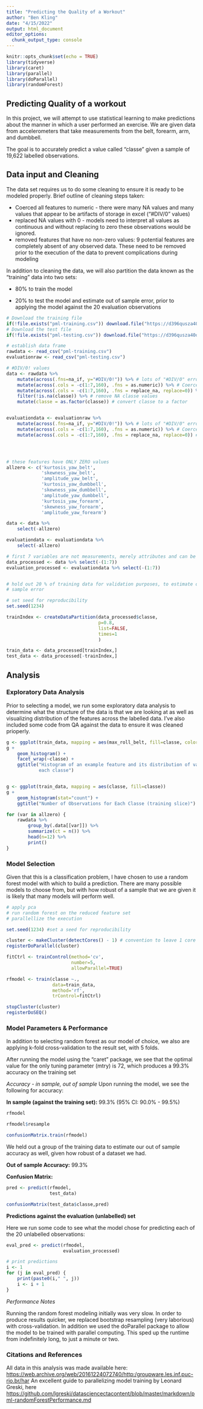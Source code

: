 ```yaml
---
title: "Predicting the Quality of a Workout"
author: "Ben Kling"
date: "4/15/2022"
output: html_document
editor_options: 
  chunk_output_type: console
---
```


```r
knitr::opts_chunk$set(echo = TRUE)
library(tidyverse)
library(caret)
library(parallel)
library(doParallel)
library(randomForest)
```

## Predicting Quality of a workout

In this project, we will attempt to use statistical learning to make predictions
about the manner in which a user performed an exercise. We are given data from 
accelerometers that take measurements from the belt, forearm, arm, and dumbbell.

The goal is to accurately predict a value called "classe" given a sample of
19,622 labelled observations.


## Data input and Cleaning
The data set requires us to do some cleaning to ensure it is ready to be 
modeled properly. Brief outline of cleaning steps taken:

* Coerced all features to numeric - there were many NA values and many values
that appear to be artifacts of storage in excel ("#DIV/0" values)
* replaced NA values with 0 - models need to interpret all values as continuous
and without replacing to zero these observations would be ignored.
* removed features that have no non-zero values: 9 potential features are 
completely absent of any observed data. These need to be removed prior to the 
execution of the data to prevent complications during modeling

In addition to cleaning the data, we will also partition the data known as the 
"training" data into two sets:

* 80% to train the model

* 20% to test the model and estimate out of sample error, prior to applying the
model against the 20 evaluation observations

```r
# Download the training file
if(!file.exists("pml-training.csv")) download.file("https://d396qusza40orc.cloudfront.net/predmachlearn/pml-training.csv","pml-training.csv")
# Download the test file
if(!file.exists("pml-testing.csv")) download.file("https://d396qusza40orc.cloudfront.net/predmachlearn/pml-testing.csv","pml-testing.csv")

# establish data frame
rawdata <- read_csv("pml-training.csv")
evaluationraw <- read_csv("pml-testing.csv")

```

```r

# #DIV/0! values
data <- rawdata %>%
    mutate(across(.fns=na_if, y="#DIV/0!")) %>% # lots of "#DIV/0" errors in the data (excel output?)
    mutate(across(.cols = -c(1:7,160), .fns = as.numeric)) %>% # Coerce to numeric
    mutate(across(.cols = -c(1:7,160), .fns = replace_na, replace=0)) %>% # zero out the NA values
    filter(!is.na(classe)) %>% # remove NA classe values
    mutate(classe = as.factor(classe)) # convert classe to a factor


evaluationdata <- evaluationraw %>%
    mutate(across(.fns=na_if, y="#DIV/0!")) %>% # lots of "#DIV/0" errors in the data (excel output?)
    mutate(across(.cols = -c(1:7,160), .fns = as.numeric)) %>% # Coerce to numeric
    mutate(across(.cols = -c(1:7,160), .fns = replace_na, replace=0)) # zero out the NA values




# these features have ONLY ZERO values
allzero <- c('kurtosis_yaw_belt',
             'skewness_yaw_belt', 
             'amplitude_yaw_belt', 
             'kurtosis_yaw_dumbbell', 
             'skewness_yaw_dumbbell', 
             'amplitude_yaw_dumbbell', 
             'kurtosis_yaw_forearm', 
             'skewness_yaw_forearm', 
             'amplitude_yaw_forearm')

data <- data %>%
    select(-allzero)

evaluationdata <- evaluationdata %>%
    select(-allzero)

# first 7 variables are not measurements, merely attributes and can be ignored
data_processed <- data %>% select(-(1:7)) 
evaluation_processed <- evaluationdata %>% select(-(1:7))


# hold out 20 % of training data for validation purposes, to estimate out of 
# sample error

# set seed for reproducibility
set.seed(1234)

trainIndex <- createDataPartition(data_processed$classe,
                                  p=0.8,
                                  list=FALSE,
                                  times=1
                                  )

train_data <- data_processed[trainIndex,]
test_data <- data_processed[-trainIndex,]

```


## Analysis

### Exploratory Data Analysis

Prior to selecting a model, we run some exploratory data analysis to determine 
what the structure of the data is that we are looking at as well as visualizing 
distribution of the features across the labelled data. I've also included some
code from QA against the data to ensure it was cleaned prioperly.

```r

g <- ggplot(train_data, mapping = aes(max_roll_belt, fill=classe, color=classe))
g + 
    geom_histogram() + 
    facet_wrap(~classe) + 
    ggtitle("Histogram of an example feature and its distribution of values for
            each classe")


g <- ggplot(train_data, mapping = aes(classe, fill=classe))
g + 
    geom_histogram(stat="count") + 
    ggtitle("Number of Observations for Each Classe (training slice)")
```

```r

for (var in allzero) {
    rawdata %>%
        group_by(.data[[var]]) %>% 
        summarize(ct = n()) %>%
        head(n=12) %>%
        print()
}

```


### Model Selection
Given that this is a classification problem, I have chosen to use a random 
forest model with which to build a prediction. There are many possible models
to choose from, but with how robust of a sample that we are given it is likely
that many models will perform well.


```r

# apply pca
# run random forest on the reduced feature set
# parallellize the execution

set.seed(1234) #set a seed for reproducibility

cluster <- makeCluster(detectCores() - 1) # convention to leave 1 core for OS
registerDoParallel(cluster)

fitCtrl <- trainControl(method='cv',
                        number=5,
                        allowParallel=TRUE)

rfmodel <- train(classe ~.,
                 data=train_data,
                 method='rf',
                 trControl=fitCtrl)

stopCluster(cluster)
registerDoSEQ()
```

### Model Parameters & Performance

In addition to selecting random forest as our model of choice, we also are 
applying k-fold cross-validation to the result set, with 5 folds.

After running the model using the "caret" package, we see that the optimal value
for the only tuning parameter (mtry) is 72, which produces a 99.3% accuracy 
on the training set

*Accuracy - in sample, out of sample*
Upon running the model, we see the following for accuracy:

**In sample (against the training set):** 99.3% (95% CI: 90.0% - 99.5%)
```r

rfmodel 

rfmodel$resample

confusionMatrix.train(rfmodel)

```


We held out a group of the training data to estimate our out of sample accuracy
as well, given how robust of a dataset we had. 

**Out of sample Accuracy:** 99.3%


**Confusion Matrix:**
```r

pred <- predict(rfmodel, 
                test_data)

confusionMatrix(test_data$classe,pred)

```


**Predictions against the evaluation (unlabelled) set**

Here we run some code to see what the model chose for predicting each of the 20
unlabelled observations:

```r

eval_pred <- predict(rfmodel,
                     evaluation_processed)

# print predictions
i <- 1
for (j in eval_pred) {
    print(paste0(i," ", j))    
    i <- i + 1
}


```


*Performance Notes*

Running the random forest modeling initially was very slow. In order to produce
results quicker, we replaced bootstrap resampling (very laborious) with 
cross-validation. In addition we used the doParallel package to allow the model
to be trained with parallel computing. This sped up the runtime from 
indefinitely long, to just a minute or two.












### Citations and References

All data in this analysis was made available here: <https://web.archive.org/web/20161224072740/http:/groupware.les.inf.puc-rio.br/har>
An excellent guide to parallelizing model training by Leonard Greski, here <https://github.com/lgreski/datasciencectacontent/blob/master/markdown/pml-randomForestPerformance.md>
